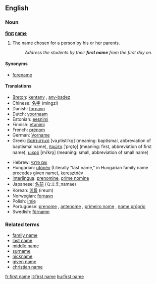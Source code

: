 ==English==

===Noun===
'''[[first]] [[name]]'''

# The name chosen for a person by his or her parents.
#:''Address the students by their '''first name''' from the first day on.''

====Synonyms====
*[[forename]]

====Translations====
{{top}}
*[[Breton]]: [[kentanv]] {{m}}, [[anv-badez]] {{m}}
*Chinese: [[名字]] (míngzi)
*Danish: [[fornavn]] {{n}}
*Dutch: [[voornaam]] {{m}}
*Estonian: [[eesnimi]]
*Finnish: [[etunimi]]
*French: [[prénom]] {{m}}
*German: [[Vorname]] {{m}}
*Greek: [[βαπτιστικό]] [vaˌptistiˈko̞] {{n}} (meaning: baptismal, abbreviation of baptismal name), [[πρώτο]] [ˈpro̞to̞] {{n}} (meaning: first, abbreviation of first name), [[μικρό]] [miˈkro̞] {{n}} (meaning: small, abbreviation of small name)
{{mid}}
*Hebrew: [[שם פרטי]]
*Hungarian: [[utónév]] (Literally "last name," in Hungarian family name precedes given name), [[keresztnév]]
*[[Interlingua]]: [[prenomine]], [[prime nomine]]
*Japanese: [[名前]] (なまえ;namae)
*Korean: [[이름]] (ireum)
*Norwegian: [[fornavn]] {{n}}
*Polish: [[imię]] {{n}}
*Portuguese: [[prenome]] {{m}}, [[antenome]] {{m}}, [[primeiro nome]] {{m}}, [[nome próprio]] {{m}}
*Swedish: [[förnamn]]
{{bottom}}

===Related terms===
*[[family name]]
*[[last name]]
*[[middle name]]
*[[surname]]
*[[nickname]]
*[[given name]]
*[[christian name]]

[[fr:first name]]
[[it:first name]]
[[hu:first name]]